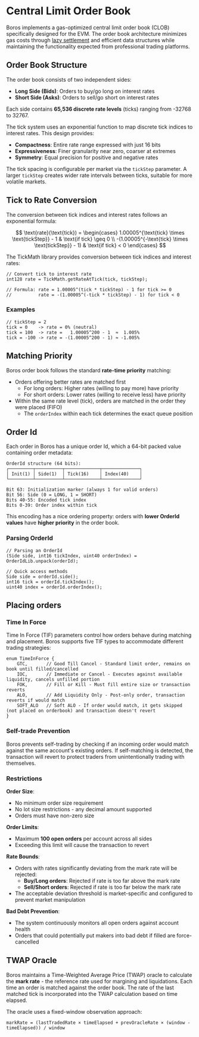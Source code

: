 # Central Limit Order Book

Boros implements a gas-optimized central limit order book (CLOB) specifically designed for the EVM. The order book architecture minimizes gas costs through [lazy settlement](./Settlement.mdx) and efficient data structures while maintaining the functionality expected from professional trading platforms.

## Order Book Structure

The order book consists of two independent sides:

- **Long Side (Bids)**: Orders to buy/go long on interest rates
- **Short Side (Asks)**: Orders to sell/go short on interest rates

Each side contains **65,536 discrete rate levels** (ticks) ranging from -32768 to 32767.

The tick system uses an exponential function to map discrete tick indices to interest rates. This design provides:

- **Compactness**: Entire rate range expressed with just 16 bits
- **Expressiveness**: Finer granularity near zero, coarser at extremes
- **Symmetry**: Equal precision for positive and negative rates

The tick spacing is configurable per market via the `tickStep` parameter. A larger `tickStep` creates wider rate intervals between ticks, suitable for more volatile markets.

## Tick to Rate Conversion

The conversion between tick indices and interest rates follows an exponential formula:

$$
\text{rate}(\text{tick}) = \begin{cases}
1.00005^{\text{tick} \times \text{tickStep}} - 1 & \text{if tick} \geq 0 \\
-(1.00005^{-\text{tick} \times \text{tickStep}} - 1) & \text{if tick} < 0
\end{cases}
$$

The TickMath library provides conversion between tick indices and interest rates:

```text
// Convert tick to interest rate
int128 rate = TickMath.getRateAtTick(tick, tickStep);

// Formula: rate = 1.00005^(tick * tickStep) - 1 for tick >= 0
//          rate = -(1.00005^(-tick * tickStep) - 1) for tick < 0
```

### Examples

```
// tickStep = 2
tick = 0    -> rate = 0% (neutral)
tick = 100  -> rate =   1.00005^200 - 1  ≈  1.005%
tick = -100 -> rate = -(1.00005^200 - 1) ≈ -1.005%
```

## Matching Priority

Boros order book follows the standard **rate-time priority** matching:

- Orders offering better rates are matched first
  - For long orders: Higher rates (willing to pay more) have priority
  - For short orders: Lower rates (willing to receive less) have priority
- Within the same rate level (tick), orders are matched in the order they were placed (FIFO)
  - The `orderIndex` within each tick determines the exact queue position

## Order Id

Each order in Boros has a unique order Id, which a 64-bit packed value containing order metadata:

```text
OrderId structure (64 bits):
┌─────────┬──────────┬─────────────┬──────────────┐
│ Init(1) │ Side(1)  │ Tick(16)    │ Index(40)    │
└─────────┴──────────┴─────────────┴──────────────┘

Bit 63: Initialization marker (always 1 for valid orders)
Bit 56: Side (0 = LONG, 1 = SHORT)
Bits 40-55: Encoded tick index
Bits 0-39: Order index within tick
```

This encoding has a nice ordering property: orders with **lower OrderId values** have **higher priority** in the order book.

### Parsing OrderId

```text
// Parsing an OrderId
(Side side, int16 tickIndex, uint40 orderIndex) = OrderIdLib.unpack(orderId);

// Quick access methods
Side side = orderId.side();
int16 tick = orderId.tickIndex();
uint40 index = orderId.orderIndex();
```

## Placing orders

### Time In Force

Time In Force (TIF) parameters control how orders behave during matching and placement. Boros supports five TIF types to accommodate different trading strategies:

```text
enum TimeInForce {
    GTC,       // Good Till Cancel - Standard limit order, remains on book until filled/cancelled
    IOC,       // Immediate or Cancel - Executes against available liquidity, cancels unfilled portion
    FOK,       // Fill or Kill - Must fill entire size or transaction reverts
    ALO,       // Add Liquidity Only - Post-only order, transaction reverts if would match
    SOFT_ALO   // Soft ALO - If order would match, it gets skipped (not placed on orderbook) and transaction doesn't revert
}
```

### Self-trade Prevention

Boros prevents self-trading by checking if an incoming order would match against the same account's existing orders. If self-matching is detected, the transaction will revert to protect traders from unintentionally trading with themselves.

### Restrictions

**Order Size**:

- No minimum order size requirement
- No lot size restrictions - any decimal amount supported
- Orders must have non-zero size

**Order Limits**:

- Maximum **100 open orders** per account across all sides
- Exceeding this limit will cause the transaction to revert

**Rate Bounds**:

- Orders with rates significantly deviating from the mark rate will be rejected:
  - **Buy/Long orders**: Rejected if rate is too far above the mark rate
  - **Sell/Short orders**: Rejected if rate is too far below the mark rate
- The acceptable deviation threshold is market-specific and configured to prevent market manipulation

**Bad Debt Prevention**:

- The system continuously monitors all open orders against account health
- Orders that could potentially put makers into bad debt if filled are force-cancelled

## TWAP Oracle

Boros maintains a Time-Weighted Average Price (TWAP) oracle to calculate the **mark rate** - the reference rate used for margining and liquidations. Each time an order is matched against the order book. The rate of the last matched tick is incorporated into the TWAP calculation based on time elapsed.

The oracle uses a fixed-window observation approach:

```
markRate = (lastTradedRate × timeElapsed + prevOracleRate × (window - timeElapsed)) / window
```
